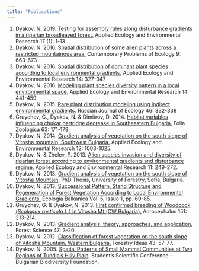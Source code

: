 ```yaml
---
title: "Publications"
---
```


1.  Dyakov, N. 2019. [Testing for assembly rules along disturbance gradients in a riparian broadleaved forest.](https://www.researchgate.net/publication/329876768_Testing_for_assembly_rules_along_disturbance_gradients_in_a_riparian_broadleaved_forest) Applied Ecology and Environmental Research 17 (1): 1-13
2.  Dyakov, N. 2016. [Spatial distribution of some alien plants across a restricted mountainous area.](https://www.researchgate.net/publication/312291466_Spatial_distribution_of_some_alien_plants_across_a_restricted_mountainous_area) Contemporary Problems of Ecology 9: 663-673
3.  Dyakov, N. 2016. [Spatial distribution of dominant plant species according to local environmental gradients.](https://www.researchgate.net/publication/292538743_Spatial_distribution_of_dominant_plants_species_according_to_local_environmental_gradients) Applied Ecology and Environmental Research 14: 327-347
4.  Dyakov, N. 2016. [Modeling plant species diversity pattern in a local environmental space.](https://www.researchgate.net/publication/308777373_Modelling_plant_species_diversity_pattern_in_a_local_environmental_space) Applied Ecology and Environmental Research 14: 441-459
5.  Dyakov, N. 2015. [Rare plant distribution modeling using indirect environmental gradients.](https://www.researchgate.net/publication/282275518_Rare_plant_distribution_modeling_using_indirect_environmental_gradients) Russian Journal of Ecology 46: 332-338
6.  Gruychev, G., Dyakov, N. & Dimitrov, D. 2014. [Habitat variables influencing chukar partridge decrease in Southeastern Bulgaria.](https://www.researchgate.net/publication/269267111_Habitat_variables_influencing_chukar_partridge_decrease_in_Southeastern_Bulgaria) Folia Zoologica 63: 171-179.
7.  Dyakov, N. 2014. [Gradient analysis of vegetation on the south slope of Vitosha mountain, Southwest Bulgaria.](https://www.researchgate.net/publication/276230539_Gradient_analysis_of_vegetation_on_the_south_slope_of_Vitosha_Mountain_Southwest_Bulgaria) Applied Ecology and Environmental Research 12: 1003-1025.
8.  Dyakov, N. & Zhelev, P. 2013. [Alien species invasion and diversity of riparian forest according to environmental gradients and disturbance regime.](https://www.researchgate.net/publication/322798215_Alien_species_invasion_and_diversity_of_riparian_forest_according_to_environmental_gradients_and_disturbance_regime) Applied Ecology and Environmental Research 11: 249-272.
9.  Dyakov, N. 2013. [Gradient analysis of vegetation on the south slope of Vitosha Mountain](https://www.researchgate.net/publication/348778993_Gradient_analysis_of_vegetation_on_the_south_slope_of_Vitosha_Mountain). PhD Thesis, University of Forestry, Sofia, Bulgaria.
10. Dyakov, N. 2013. [Successional Pattern, Stand Structure and Regeneration of Forest Vegetation According to Local Environmental Gradients.](https://www.researchgate.net/publication/281430079_Successional_Pattern_Stand_Structure_and_Regeneration_of_Forest_Vegetation_According_to_Local_Environmental_Gradients) Ecologia Balkanica Vol. 5, Issue 1, pp. 69-85.
11. Gruychev, G. & Dyakov, N. 2013. [First confirmed breeding of Woodcock (*Scolopax rusticola* L.) in Vitosha Mt (CW Bulgaria).](https://www.researchgate.net/publication/268211512_First_confirmed_breeding_of_Woodcock_Scolopax_rusticola_in_Vitosha_Mountain_CW_Bulgaria) Acrocephalus 151: 213-214.
12. Dyakov, N. 2013. [Gradient analysis: theory, approaches, and application.](https://www.researchgate.net/publication/281430226_GRADIENT_ANALYSIS_THEORY_APPROACHES_AND_APPLICATION) Forest Science 47: 3-20.
13. Dyakov, N. 2012. [Classification of forest vegetation on the south slope of Vitosha Mountain, Western Bulgaria.](https://www.researchgate.net/publication/281429971_CLASSIFICATION_OF_FOREST_VEGETATION_ON_THE_SOUTH_SLOPE_OF_VITOSHA_MOUNTAIN_WESTERN_BULGARIA) Forestry Ideas 43: 57-77.
14. Dyakov, N. 2005. [Spatial Patterns of Small Mammal Communities at Two Regions of Tundja’s Hilly Plain](https://www.researchgate.net/publication/336994486_SPATIAL_PATTERN_AND_DYNAMICS_OF_SMALL_MAMMAL_COMMUNITIES_IN_TWO_REGIONS_OF_TUNDZHA_RIVER'S_HILLY_PLAIN). Student’s Scientific Conference – Bulgarian Biodiversity Foundation.
